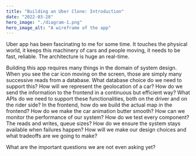 ```yaml
---
title: "Building an Uber Clone: Introduction"
date: "2022-03-28"
hero_image: "./diagram-1.png"
hero_image_alt: "A wireframe of the app"
---
```

Uber app has been fascinating to me for some time. It touches the physical world, it keeps this machinery of cars and people moving, it needs to be fast, reliable. The architecture is huge an real-time.
 
Building this app requires many things in the domain of system design. When you see the car icon moving on the screen, those are simply many successive reads from a database. What database choice do we need to support this? How will we represent the geolocation of a car? How do we send the information to the frontend in a continuous but efficient way? What APIs do we need to support these functionalities, both on the driver and on the rider side? In the frontend, how do we build the actual map in the frontend? How do we make the car animation butter smooth? How can we monitor the performance of our system? How do we test every component? The reads and writes, queue sizes? How do we ensure the system stays available when failures happen? How will we make our design choices and what tradeoffs are we going to make?
 
What are the important questions we are not even asking yet?